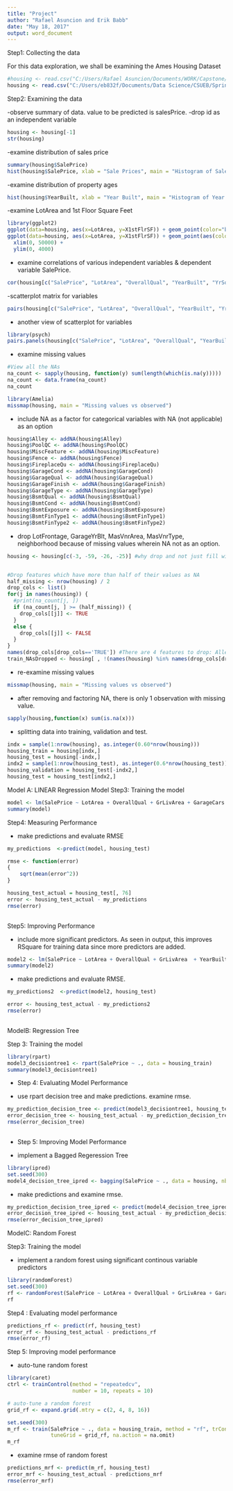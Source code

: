 ```yaml
---
title: "Project"
author: "Rafael Asuncion and Erik Babb"
date: "May 18, 2017"
output: word_document
---
```


Step1: Collecting the data

For this data exploration, we shall be examining the Ames Housing Dataset
```r
#housing <- read.csv("C:/Users/Rafael Asuncion/Documents/WORK/Capstone/train.csv")
housing <- read.csv("C:/Users/eb832f/Documents/Data Science/CSUEB/Spring 2017/Capstone/Raf/train.csv")

```

Step2: Examining the data

-observe summary of data. value to be predicted is salesPrice.
-drop id as an independent variable
```r
housing <- housing[-1]
str(housing)
```

-examine distribution of sales price
```r
summary(housing$SalePrice)
hist(housing$SalePrice, xlab = "Sale Prices", main = "Histogram of Sale Price", col = "green")

```

-examine distribution of property ages
```r
hist(housing$YearBuilt, xlab = "Year Built", main = "Histogram of Year Built", col = "blue")

```

-examine LotArea and 1st Floor Square Feet
```r
library(ggplot2)
ggplot(data=housing, aes(x=LotArea, y=X1stFlrSF)) + geom_point(color="black")
ggplot(data=housing, aes(x=LotArea, y=X1stFlrSF)) + geom_point(aes(color=SalePrice)) +
  xlim(0, 50000) + 
  ylim(0, 4000)
```

- examine correlations of various independent variables & dependent variable SalePrice.
```r
cor(housing[c("SalePrice", "LotArea", "OverallQual", "YearBuilt", "YrSold", "OverallCond" , "GrLivArea", "PoolArea")])

```

-scatterplot matrix for variables

```r
pairs(housing[c("SalePrice", "LotArea", "OverallQual", "YearBuilt", "YrSold", "OverallCond" , "GrLivArea", "PoolArea")])

```

- another view of scatterplot for variables
```r
library(psych)
pairs.panels(housing[c("SalePrice", "LotArea", "OverallQual", "YearBuilt", "YrSold", "OverallCond" , "GrLivArea", "PoolArea")])
```

- examine missing values
```r
#View all the NAs
na_count <- sapply(housing, function(y) sum(length(which(is.na(y)))))
na_count <- data.frame(na_count)
na_count

library(Amelia)
missmap(housing, main = "Missing values vs observed")
```

- include NA as a factor for categorical variables with NA (not applicable) as an option
```r
housing$Alley <- addNA(housing$Alley)
housing$PoolQC <- addNA(housing$PoolQC)
housing$MiscFeature <- addNA(housing$MiscFeature)
housing$Fence <- addNA(housing$Fence)
housing$FireplaceQu <- addNA(housing$FireplaceQu)
housing$GarageCond <- addNA(housing$GarageCond)
housing$GarageQual <- addNA(housing$GarageQual)
housing$GarageFinish <- addNA(housing$GarageFinish)
housing$GarageType <- addNA(housing$GarageType)
housing$BsmtQual <- addNA(housing$BsmtQual)
housing$BsmtCond <- addNA(housing$BsmtCond)
housing$BsmtExposure <- addNA(housing$BsmtExposure)
housing$BsmtFinType1 <- addNA(housing$BsmtFinType1)
housing$BsmtFinType2 <- addNA(housing$BsmtFinType2)
```

- drop LotFrontage, GarageYrBlt, MasVnrArea, MasVnrType, neighborhood because of missing values wherein NA not as an option.
```r
housing <- housing[c(-3, -59, -26, -25)] #why drop and not just fill with mode?


#Drop features which have more than half of their values as NA
half_missing <- nrow(housing) / 2
drop_cols <- list()
for(j in names(housing)) {
  #print(na_count[j, ])
  if (na_count[j, ] >= (half_missing)) {
    drop_cols[[j]] <- TRUE
  }
  else {
    drop_cols[[j]] <- FALSE
  }
}
names(drop_cols[drop_cols=='TRUE']) #There are 4 features to drop: Alley, PoolQC, Fence, MiscFeature
train_NAsDropped <- housing[ , !(names(housing) %in% names(drop_cols[drop_cols=='TRUE']))]

```

- re-examine missing values
```r
missmap(housing, main = "Missing values vs observed")
```

- after removing and factoring NA, there is only 1 observation with missing value.
```r
sapply(housing,function(x) sum(is.na(x)))
```

- splitting data into training, validation and test.
```r
indx = sample(1:nrow(housing), as.integer(0.60*nrow(housing)))
housing_train = housing[indx,]
housing_test = housing[-indx,]
indx2 = sample(1:nrow(housing_test), as.integer(0.6*nrow(housing_test)))
housing_validation = housing_test[-indx2,]
housing_test = housing_test[indx2,]
```

Model A: LINEAR Regression Model 
Step3: Training the model
```r
model <- lm(SalePrice ~ LotArea + OverallQual + GrLivArea + GarageCars + YearBuilt + TotalBsmtSF + WoodDeckSF, data = housing_train)
summary(model)
```

Step4: Measuring Performance

- make predictions and evaluate RMSE
```r
my_predictions  <-predict(model, housing_test)

rmse <- function(error)
{
    sqrt(mean(error^2))
}

housing_test_actual = housing_test[, 76]
error <- housing_test_actual - my_predictions
rmse(error)
 
```

Step5: Improving Performance

- include more significant predictors. As seen in output, this improves RSquare for training data since more predictors are added.
```r
model2 <- lm(SalePrice ~ LotArea + OverallQual + GrLivArea  + YearBuilt + TotalBsmtSF + WoodDeckSF + BedroomAbvGr + KitchenAbvGr + GarageArea  + ScreenPorch , data = housing_train)
summary(model2)
```

- make predictions and evaluate RMSE. 
```r
my_predictions2  <-predict(model2, housing_test)

error <- housing_test_actual - my_predictions2
rmse(error)
 
```

ModelB: Regression Tree

Step 3: Training the model

```r
library(rpart)
model3_decisiontree1 <- rpart(SalePrice ~ ., data = housing_train)
summary(model3_decisiontree1) 
```

- Step 4: Evaluating Model Performance

- use rpart decision tree and make predictions. examine rmse.
```r
my_prediction_decision_tree <- predict(model3_decisiontree1, housing_test)
error_decision_tree <- housing_test_actual - my_prediction_decision_tree
rmse(error_decision_tree)
 
```

- Step 5: Improving Model Performance

- implement a Bagged Regeression Tree

```r
library(ipred)
set.seed(300)
model4_decision_tree_ipred <- bagging(SalePrice ~ ., data = housing, nbagg = 25)
```

- make predictions and examine rmse. 

```r
my_prediction_decision_tree_ipred <- predict(model4_decision_tree_ipred, housing_test)
error_decision_tree_ipred <- housing_test_actual - my_prediction_decision_tree_ipred
rmse(error_decision_tree_ipred)
```

ModelC: Random Forest

Step3: Training the model

- implement a random forest using significant continous variable predictors
```r
library(randomForest)
set.seed(300)
rf <- randomForest(SalePrice ~ LotArea + OverallQual + GrLivArea + GarageCars + YearBuilt + TotalBsmtSF + WoodDeckSF, data = housing_train, na.action = na.omit)
rf
```

Step4 : Evaluating model performance

```r
predictions_rf <- predict(rf, housing_test)
error_rf <- housing_test_actual - predictions_rf
rmse(error_rf)
```

Step 5: Improving model performance

- auto-tune random forest
```r
library(caret)
ctrl <- trainControl(method = "repeatedcv",
                     number = 10, repeats = 10)

# auto-tune a random forest
grid_rf <- expand.grid(.mtry = c(2, 4, 8, 16))

set.seed(300)
m_rf <- train(SalePrice ~ ., data = housing_train, method = "rf", trControl = ctrl,
              tuneGrid = grid_rf, na.action = na.omit)
m_rf
```

- examine rmse of random forest
```r
predictions_mrf <- predict(m_rf, housing_test)
error_mrf <- housing_test_actual - predictions_mrf
rmse(error_mrf)
```

